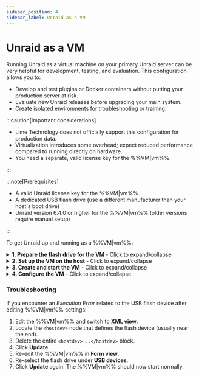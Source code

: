 ```yaml
---
sidebar_position: 4
sidebar_label: Unraid as a VM
---
```



# Unraid as a VM

Running Unraid as a virtual machine on your primary Unraid server can be very helpful for development, testing, and evaluation. This configuration allows you to:

- Develop and test plugins or Docker containers without putting your production server at risk.
- Evaluate new Unraid releases before upgrading your main system.
- Create isolated environments for troubleshooting or training.

:::caution[Important considerations]

- Lime Technology does not officially support this configuration for production data.
- Virtualization introduces some overhead; expect reduced performance compared to running directly on hardware.
- You need a separate, valid license key for the %%VM|vm%%.

:::

:::note[Prerequisites]

- A valid Unraid license key for the %%VM|vm%%
- A dedicated USB flash drive (use a different manufacturer than your host's boot drive)
- Unraid version 6.4.0 or higher for the %%VM|vm%% (older versions require manual setup)

:::

To get Unraid up and running as a %%VM|vm%%:

<details>
  <summary><strong>1. Prepare the flash drive for the VM</strong> - Click to expand/collapse</summary>

  Getting your flash drive ready is crucial for a seamless and dependable %%VM|vm%% boot process. Here's how to set up your %%VM|vm%% environment with a unique and properly configured boot device.

  1. Use the [Unraid USB Creator](https://unraid.net/download) tool on your desktop to prepare the flash drive:
     - Select **Allow EFI boot**.
     - Set a unique server name (like `TowerVM` if your host is `Tower`).
     - Write the image to the flash drive.

  2. Modify configuration files:
     - Rename the flash drive label from `UNRAID` to a unique name (e.g., `UNRAID-VM`).

     - Edit the `syslinux/syslinux.cfg` file on the flash drive:

       ```
       label Unraid OS
         menu default
         kernel /bzimage
         append unraidlabel=UNRAID-VM initrd=/bzroot
       ```

     - Make this change in all boot modes (GUI/Safe Mode) within the file.

     - Copy the updated `syslinux.cfg` file to `EFI/boot/syslinux.cfg`

  3. Create a file named `startup.nsh` in the root of the flash drive with this content:

     ```
     \EFI\boot\bootx64.efi
     ```

  4. Note the manufacturer of the flash drive (you'll need this for %%VM|vm%% setup later).

</details>

<details>
  <summary><strong>2. Set up the VM on the host</strong> - Click to expand/collapse</summary>

  Configuring the Unraid %%VM|vm%% requires some specific settings to ensure proper operation.

  To create the %%VM|vm%% template:

  1. On the host Unraid server, go to ***Settings → VM Manager*** and ensure that %%VM|vm%% are enabled.
  2. Navigate to the **VMs** tab and click **Add VM**.
  3. Select the **Slackware** template, as it's the closest match to Unraid.
  4. (Optional) If available, replace the Slackware icon with the Unraid icon.
  5. Name the %%VM|vm%% (e.g., `UNRAID-VM`).
  6. (Optional) Add a description, such as *"Unraid test environment - vX.XX.X."*
  7. Assign resources:
     - CPUs: 2-4 cores
     - RAM: 4-8 GB (set Initial and Max to the same value)
  8. Set **Machine type** to **Q35 (latest)**.
  9. Set **BIOS** to **OVMF** and **USB controller** to **3.0 (QEMU XHCI)**.
  10. Configure virtual disks:
      - Add %%vDisks|vdisk%% for cache/data using **RAW** format and **SATA** bus.
      - Size disks differently for easy identification (e.g., %%parity|parity%% > data > %%cache|cache%%).
  11. Leave graphics, sound, and network at their default settings.
  12. Under **USB devices**, select the flash drive by **manufacturer**, not label.

  :::important
  The %%VM|vm%%'s flash drive must be from a different manufacturer than the host's boot drive. If they match, the %%VM|vm%% drive won't be visible.
  :::

</details>

<details>
  <summary><strong>3. Create and start the VM</strong> - Click to expand/collapse</summary>

  To launch the %%VM|vm%% after configuration:

  1. Uncheck **Start VM after creation** if you want manual control.
  2. Click **Create**.
  3. On the **VMs** tab, click the Unraid %%VM|vm%% icon and select **Start with console (%%VNC|vnc-session%%)**.
  4. Watch the boot process in the %%VNC|vnc-session%% console and note the %%VM|vm%%'s IP address displayed before login.

</details>

<details>
  <summary><strong>4. Configure the VM</strong> - Click to expand/collapse</summary>

  Once the %%VM|vm%% is running, set it up like a physical Unraid server:

  1. Access the %%VM|vm%%'s **%%WebGUI|web-gui%%** at `http://[VM-IP]`.
  2. Go to ***Settings → Identification***:
     - Set a unique **Server name** (e.g., `Unraid-VM`).
     - Add a description like "Development instance."
  3. (Optional) Go to ***Settings → Display settings*** and choose a different color theme to distinguish it from the host.
  4. Go to ***Settings → %%SMB|samba%% settings → Workgroup settings*** and set **Local master** to *No* to avoid conflicts.
  5. For UPS passthrough (if the host has UPS):
     - Go to ***Settings → UPS*** on the %%VM|vm%%.
     - Set **UPS cable** to *Ether*.
     - Set **UPS type** to *net*.
     - Enter the host's IP in **Device**.
     - Configure **Runtime** to shut down the %%VM|vm%% before the host.
  6. Start the %%array|array%% with your configured devices.
  7. Install [**Community Applications**](https://unraid.net/community/apps) for plugin/Docker testing.
  8. Update the %%VM|vm%% via ***Tools → Update OS***, just like a physical server.

</details>

### Troubleshooting

If you encounter an *Execution Error* related to the USB flash device after editing %%VM|vm%% settings:

1. Edit the %%VM|vm%% and switch to **XML view**.
2. Locate the `<hostdev>` node that defines the flash device (usually near the end).
3. Delete the entire `<hostdev>...</hostdev>` block.
4. Click **Update**.
5. Re-edit the %%VM|vm%% in **Form view**.
6. Re-select the flash drive under **USB devices**.
7. Click **Update** again. The %%VM|vm%% should now start normally.
